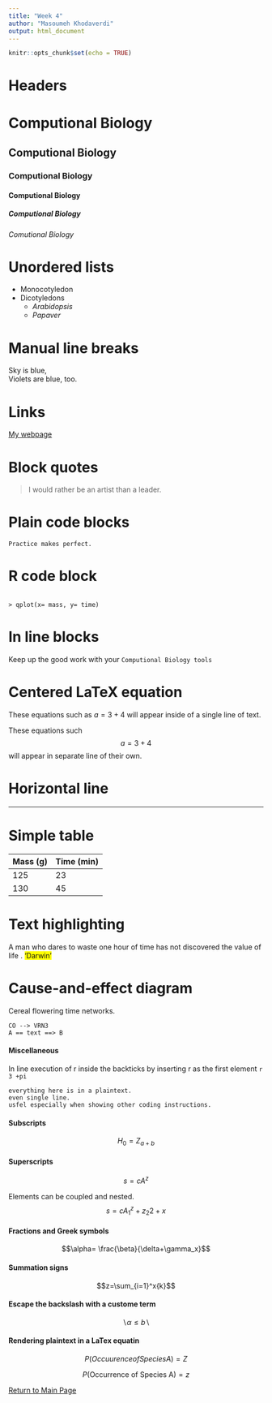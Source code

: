 ```yaml
---
title: "Week 4"
author: "Masoumeh Khodaverdi"
output: html_document
---
```


```r
knitr::opts_chunk$set(echo = TRUE)
```



# **Headers**

# Computional Biology 
## Computional Biology
### Computional Biology
#### Computional Biology
##### Computional Biology
###### Comutional Biology

# **Unordered lists**

* Monocotyledon  
* Dicotyledons 
    + *Arabidopsis* 
    + *Papaver* 
    
    
# **Manual line breaks**   
Sky is blue,   
Violets are blue, too.
   

# **Links**   
[My webpage](home.html)

# **Block quotes**   

> I would rather be an artist than a leader. 

# **Plain code blocks**   

```
Practice makes perfect.
```
# **R code block**   
```

> qplot(x= mass, y= time)
```
# **In line blocks**   

Keep up the good work with your `Computional Biology tools`


# **Centered LaTeX equation**   

These equations such  as $a= 3+ 4$ will appear inside of a single line of text. 

These equations such  $$ a= 3+ 4  $$ will appear in separate line of their own.


# **Horizontal line**   
___


# **Simple table**   

Mass (g)      | Time (min)
------------- | -------------
125           | 23 
130           | 45

# **Text highlighting**   

A man who dares to waste one hour of time has not discovered the value of life <span style="background-color: #FFFF00"></span>. <span style="background-color: #FFFF00">'Darwin'</span>

# **Cause-and-effect diagram** 

Cereal flowering	time	networks.

    CO --> VRN3
    A == text ==> B



    
#### **Miscellaneous**   

In line execution of r inside the backticks by inserting r as the first element `r 3 +pi`


```
everything here is in a plaintext.
even single line.
usfel especially when showing other coding instructions.
```

####  **Subscripts**

$$H_0=Z_{a+b}$$


####  **Superscripts**

$$s= cA^z$$

Elements can be coupled and nested.
$$ s=cA^z_1+z_2{2+ x}$$

####  **Fractions and Greek symbols**

$$\alpha= \frac{\beta}{\delta+\gamma_x}$$


####  **Summation signs**
$$z=\sum_{i=1}^x{k}$$

####   **Escape the backslash with a custome term**


$$\backslash \alpha \le b \backslash$$

####   **Rendering plaintext in a LaTex equatin**

$$P(Occuurence of Species A)= Z$$

$$P(\mbox{Occurrence of Species A})=z$$





[Return to Main Page](index.html)